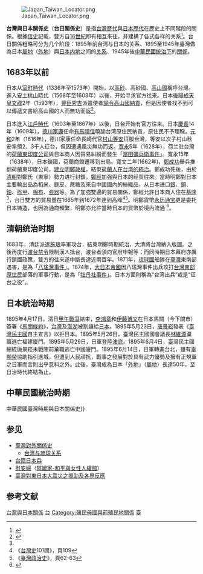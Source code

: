 {{not|中華民國與日本關係}}
[[File:Japan_Taiwan_Locator.png|right]]

'''台灣與日本關係史'''（'''台日關係史'''）是指[[台灣歷史|台灣歷代]]與[[日本歷史|日本歷代]]在歷史上不同階段的關係。根據[[信史|信史]]記載，雙方自[[16世紀|16世紀]]即有相互來往，并建構了各式各样的关系<ref>{{cite journal |author1=鄭瑞明 |title=清領初期的台日貿易關係（1684-1722） |journal=臺灣師大歷史學報 |issue=第32期 |url=http://www.his.ntnu.edu.tw/files/publish/181_b3e6c86e.pdf |accessdate=2016-11-03 }}</ref>。台日關係粗略可分为几个阶段：1895年前台湾与日本的关系、1895至1945年臺灣做為日本[[屬地|屬地]]（[[外地_(大日本帝國)|外地]]）與[[內地_(大日本帝國)|日本内地]]之间的[[台灣日治時期|关系]]、1945年後[[中華民國|中華民國]][[臺灣戰後時期|统治下]]的[[中華民國與日本關係|關係]]。

==1683年以前==
{{see also|台湾历史|日本历史}}
日本从[[室町時代|室町時代]]（1336年至1573年）開始，以[[高砂_(臺灣古名)|高砂]]、高砂國、[[高山國|高山國]]稱呼台灣。進入[[安土桃山時代|安土桃山時代]]（1568年至1603年）以後，开始寻求官方往来。日本[[後陽成天皇|後陽成天皇]][[文祿|文祿]]2年（1593年），[[豐臣秀吉|豐臣秀吉]]派遣使者{{link-ja|原田孫七郎|原田孫七郎}}[[豐臣秀吉高山國招諭文書|諭令高山國納貢]]，但是因使者找不到可以傳遞文書給高山國的人而無功而返<ref>{{Cite journal |author=岩生成一 |script-title=ja:〈[[豊臣秀吉|豊臣秀吉]]の[[臺灣島|臺灣島]]招諭計畫書〉 |journal=《[[臺北帝國大學|臺北帝國大學]]文政學部史學科研究[[年報|年報]]》|publisher=臺北帝國大學|location=[[臺北州|臺北州]]|language=ja|accessdate=2011-06-07}}</ref>。

日本進入[[江戶時代|江戶時代]]（1603年至1867年）以後，日台开始有官方往来。日本[[慶長|慶長]]14年（1609年），[[德川家康|德川家康]]任命[[有馬晴信|有馬晴信]]曉諭台湾原住民納貢，原住民不予理睬。[[元和_(日本)|元和]]2年（1616年），德川家康任命長崎代官[[村山等安|村山等安]]征服台灣，等安以次子村山秋安率領2、3千人征台，但因遭遇風災無功而返。[[寬永|寬永]]5年（1628年），荷兰驻台灣的[[荷蘭東印度公司|荷蘭東印度公司]]與日本商人因貿易糾紛而發生「[[濱田彌兵衛事件|濱田彌兵衛事件]]」。寬永15年（1638年），日本鎖國，荷蘭商館遷移到出島。寬文二年(1662年)，[[鄭成功|鄭成功]]舉兵推翻荷蘭東印度公司，[[明鄭時期|建立明鄭政權]]，結束[[臺灣荷蘭統治時期|荷蘭人在台湾的統治]]。鄭成功死後，由於[[清朝|清朝]]對鄭氏（東寧）勢力进行封鎖，[[鄭經|鄭經]]加强與日本的经贸往來。當時明鄭對日本主要輸出品為稻米、鹿皮、蔗糖及來自中國國內的絲織品，从日本进口[[銀|銀]]、[[銅|銅]]、[[鉛|鉛]]、[[盔甲|盔甲]]、[[棉布|棉布]]、[[瓷器|瓷器]]等。為了加強雙邊的貿易關係，鄭經允許日本商人住在[[基隆|基隆]]<ref name=鄭日/>，台日雙方的貿易量在1665年到1672年達到高峰<ref>《[[臺灣歷史|台灣史]]101問》，頁109</ref><ref name="鄭日">《[[臺灣政治史|臺灣政治史]]》，頁62-63</ref>。明鄭貨幣[[永历通宝|永历通宝]]更是委托日本铸造，也因為通商頻繁，明鄭亦允許當時日本的貨幣{{link-ja|寬永通寶|寛永通宝}}於境內流通<!-- <ref>[http://nrch.culture.tw/twpedia.aspx?id=1225 鄭氏時期總論]</ref>{{dead link}} --><ref>{{Cite web |url = http://www.zhishi5.com/shrw/2011/1202/article_3603.html |title = 郑氏时期总论 |date = 2011-12-02 |publisher = 中国知识网}}</ref>。

==清朝统治时期==
{{see also|臺灣清治時期}}
1683年，清廷派遣[[施琅|施琅]]率軍攻台，結束明鄭時期統治，大清將台灣納入版圖。之後再度行[[渡台禁令|渡台禁令]]限制漢人抵台，渡台者須向官府申報等；而同時期日本幕府亦厲行鎖國政策，雙方的往來遂中斷長達近兩百年。1871年，[[第二尚氏王朝|琉球國]]船隊在[[臺灣|臺灣]]東南部遇害，是為「[[八瑤灣事件|八瑤灣事件]]」。1874年，[[大日本帝國|大日本帝國]]因八瑤灣事件出兵攻打[[臺灣原住民族|台灣南部原住民]]部落的軍事行動，是為「[[牡丹社事件|牡丹社事件]]」。日本方面則稱為“台湾出兵”或是“征台之役”。

== 日本統治時期 ==
{{see also|臺灣日治時期}}
1895年4月17日，清日[[甲午戰爭|甲午戰爭]]結束，[[李鴻章|李鴻章]]和[[伊藤博文|伊藤博文]]在日本馬關（今下關市）簽署《[[馬關條約|馬關條約]]》，[[台灣|台灣]]及[[澎湖|澎湖]]被割讓給[[大日本帝國|日本]]。1895年5月23日，[[唐景崧|唐景崧]]發表《[[臺灣民主國|臺灣民主國]]自主宣言》以拒日本。1895年5月26日，臺灣民主國國會議長[[林維源|林維源]]棄職逃亡福建廈門。1895年5月29日，日軍登陸[[澳底|澳底]]。1895年6月4日，臺灣民主國總統唐景崧未戰陣前棄職逃亡中國廈門。1895年6月14日，日軍轉進台北，雖有[[辜顯榮|辜顯榮]]協助指引進城，但遭到人民頑抗，戰事之發展對於具有武力優勢及擁有正規軍之日軍而言則出乎意料之外。此後，臺灣成為日本「[[外地_(大日本帝國)|外地]]」（[[屬地|屬地]]）長達50年，至日治時代終結為止。

== 中華民國統治時期 ==
{{see also|中華民國與日本關係史{{!}}中華民國臺灣時期與日本關係史}}

==参见==
*[[臺灣對外關係史|臺灣對外關係史]]
**[[台湾与琉球关系|台湾与琉球关系]]
*[[台籍日本兵|台籍日本兵]]
*[[慰安婦|慰安婦]]（[[阿嬤家-和平與女性人權館|阿嬤家-和平與女性人權館]]）
*[[臺灣對東日本大震災之援助及各界反應|臺灣對東日本大震災之援助及各界反應]]

==参考文献==
{{reflist|2}}

{{日本外交}}
{{臺灣與日本關係}}
{{台灣主題}}

{{Portal bar|國際關係|台灣|日本|第二次世界大戰|漢字文化圈}}

[[Category:台灣與日本關係|]]
[[Category:日本雙邊關係|台]]
[[Category:殖民母國與前殖民地關係|Category:殖民母國與前殖民地關係]]
[[Category:東亞文化圈|臺]]